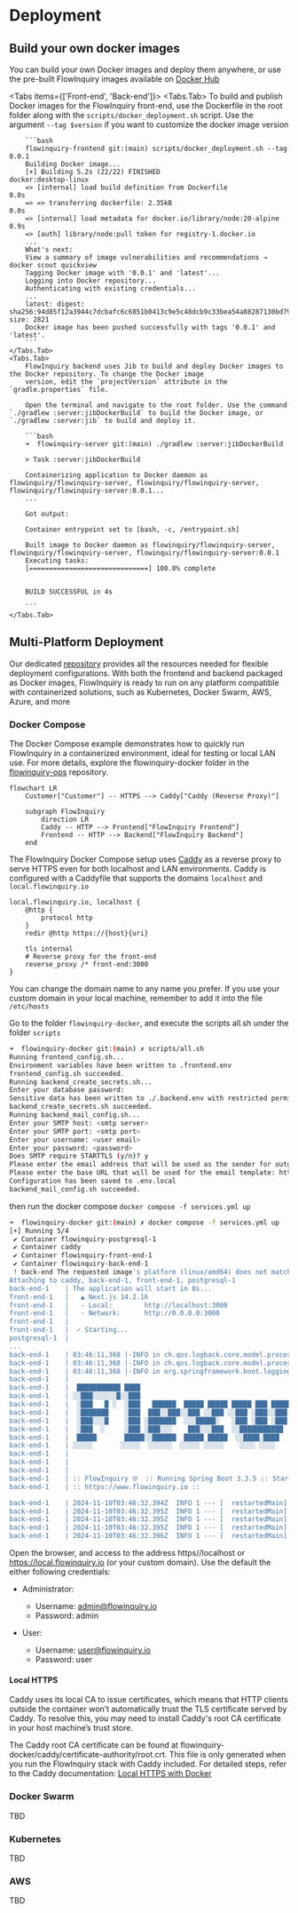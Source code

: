 
# Deployment

## Build your own docker images

You can build your own Docker images and deploy them anywhere, or use the pre-built FlowInquiry images available on [Docker Hub](https://hub.docker.com/u/flowinquiry)

<Tabs items={['Front-end', 'Back-end']}>
    <Tabs.Tab>
        To build and publish Docker images for the FlowInquiry front-end, use the Dockerfile in the root folder along with the `scripts/docker_deployment.sh` script.
        Use the argument `--tag $version` if you want to customize the docker image version

        ```bash
        flowinquiry-frontend git:(main) scripts/docker_deployment.sh --tag 0.0.1
        Building Docker image...
        [+] Building 5.2s (22/22) FINISHED                                                                                                                                       docker:desktop-linux
        => [internal] load build definition from Dockerfile                                                                                                                                     0.0s
        => => transferring dockerfile: 2.35kB                                                                                                                                                   0.0s
        => [internal] load metadata for docker.io/library/node:20-alpine                                                                                                                        0.9s
        => [auth] library/node:pull token for registry-1.docker.io
        ...
        What's next:
        View a summary of image vulnerabilities and recommendations → docker scout quickview
        Tagging Docker image with '0.0.1' and 'latest'...
        Logging into Docker repository...
        Authenticating with existing credentials...
        ...
        latest: digest: sha256:94d85f12a3944c7dcbafc6c6851b0413c9e5c48dcb9c33bea54a88287130bd79 size: 2821
        Docker image has been pushed successfully with tags '0.0.1' and 'latest'.
        ```
    </Tabs.Tab>
    <Tabs.Tab>
        FlowInquiry backend uses Jib to build and deploy Docker images to the Docker repository. To change the Docker image
        version, edit the `projectVersion` attribute in the `gradle.properties` file.

        Open the terminal and navigate to the root folder. Use the command `./gradlew :server:jibDockerBuild` to build the Docker image, or `./gradlew :server:jib` to build and deploy it.

        ```bash
        ➜  flowinquiry-server git:(main) ./gradlew :server:jibDockerBuild

        > Task :server:jibDockerBuild

        Containerizing application to Docker daemon as flowinquiry/flowinquiry-server, flowinquiry/flowinquiry-server, flowinquiry/flowinquiry-server:0.0.1...
        ...

        Got output:

        Container entrypoint set to [bash, -c, /entrypoint.sh]

        Built image to Docker daemon as flowinquiry/flowinquiry-server, flowinquiry/flowinquiry-server, flowinquiry/flowinquiry-server:0.0.1
        Executing tasks:
        [==============================] 100.0% complete


        BUILD SUCCESSFUL in 4s

        ```
    </Tabs.Tab>
</Tabs>

## Multi-Platform Deployment

Our dedicated [repository](https://github.com/flowinquiry/flowinquiry-ops) provides all the resources needed for flexible deployment configurations. With both the frontend and backend packaged as
Docker images, FlowInquiry is ready to run on any platform compatible with containerized solutions, such as Kubernetes, Docker Swarm, AWS, Azure, and more

### Docker Compose

The Docker Compose example demonstrates how to quickly run FlowInquiry in a containerized environment, ideal for testing or local LAN use.
For more details, explore the flowinquiry-docker folder in the [flowinquiry-ops]((https://github.com/flowinquiry/flowinquiry-ops)) repository.

```mermaid
flowchart LR
    Customer["Customer"] -- HTTPS --> Caddy["Caddy (Reverse Proxy)"]

    subgraph FlowInquiry
        direction LR
        Caddy -- HTTP --> Frontend["FlowInquiry Frontend"]
        Frontend -- HTTP --> Backend["FlowInquiry Backend"]
    end
```

The FlowInquiry Docker Compose setup uses [Caddy](https://caddyserver.com/) as a reverse proxy to serve HTTPS even for both localhost and LAN environments.
Caddy is configured with a Caddyfile that supports the domains `localhost` and `local.flowinquiry.io`

```
local.flowinquiry.io, localhost {
    @http {
        protocol http
    }
    redir @http https://{host}{uri}

    tls internal
    # Reverse proxy for the front-end
    reverse_proxy /* front-end:3000
}
```
You can change the domain name to any name you prefer.
<Callout type="info" emoji="ℹ️">
If you use your custom domain in your local machine, remember to add it into the file `/etc/hosts`
</Callout>

Go to the folder `flowinquiry-docker`, and execute the scripts all.sh under the folder `scripts`

```bash
➜  flowinquiry-docker git:(main) ✗ scripts/all.sh
Running frontend_config.sh...
Environment variables have been written to .frontend.env
frontend_config.sh succeeded.
Running backend_create_secrets.sh...
Enter your database password:
Sensitive data has been written to ./.backend.env with restricted permissions.
backend_create_secrets.sh succeeded.
Running backend_mail_config.sh...
Enter your SMTP host: <smtp server>
Enter your SMTP port: <smtp port>
Enter your username: <user email>
Enter your password: <password>
Does SMTP require STARTTLS (y/n)? y
Please enter the email address that will be used as the sender for outgoing emails: noreply@flowinquiry.io
Please enter the base URL that will be used for the email template: https://local.flowinquiry.io
Configuration has been saved to .env.local
backend_mail_config.sh succeeded.
```

then run the docker compose `docker compose -f services.yml up`

```bash
➜  flowinquiry-docker git:(main) ✗ docker compose -f services.yml up
[+] Running 5/4
 ✔ Container flowinquiry-postgresql-1                                                                                                                         Created                     0.0s
 ✔ Container caddy                                                                                                                                         Runnin...                   0.0s
 ✔ Container flowinquiry-front-end-1                                                                                                                          Recreated                   0.1s
 ✔ Container flowinquiry-back-end-1                                                                                                                           Recreated                   0.1s
 ! back-end The requested image's platform (linux/amd64) does not match the detected host platform (linux/arm64/v8) and no specific platform was requested                             0.0s
Attaching to caddy, back-end-1, front-end-1, postgresql-1
back-end-1    | The application will start in 0s...
front-end-1   |   ▲ Next.js 14.2.16
front-end-1   |   - Local:        http://localhost:3000
front-end-1   |   - Network:      http://0.0.0.0:3000
front-end-1   |
front-end-1   |  ✓ Starting...
postgresql-1  |
...
back-end-1    | 03:46:11,368 |-INFO in ch.qos.logback.core.model.processor.AppenderRefModelHandler - Attaching appender named [CONSOLE] to Logger[ROOT]
back-end-1    | 03:46:11,368 |-INFO in ch.qos.logback.core.model.processor.DefaultProcessor@31064f47 - End of configuration.
back-end-1    | 03:46:11,368 |-INFO in org.springframework.boot.logging.logback.SpringBootJoranConfigurator@576dc710 - Registering current configuration as safe fallback point
back-end-1    |
back-end-1    |  ███████████ ████                                                          █████
back-end-1    | ░░███░░░░░░█░░███                                                         ░░███
back-end-1    |  ░███   █ ░  ░███   ██████  █████ █████ █████ ███ █████  ██████  ████████  ░███ █████
back-end-1    |  ░███████    ░███  ███░░███░░███ ░░███ ░░███ ░███░░███  ███░░███░░███░░███ ░███░░███
back-end-1    |  ░███░░░█    ░███ ░███████  ░░░█████░   ░███ ░███ ░███ ░███ ░███ ░███ ░░░  ░██████░
back-end-1    |  ░███  ░     ░███ ░███░░░    ███░░░███  ░░███████████  ░███ ░███ ░███      ░███░░███
back-end-1    |  █████       █████░░██████  █████ █████  ░░████░████   ░░██████  █████     ████ █████
back-end-1    | ░░░░░       ░░░░░  ░░░░░░  ░░░░░ ░░░░░    ░░░░ ░░░░     ░░░░░░  ░░░░░     ░░░░ ░░░░░
back-end-1    |
back-end-1    |
back-end-1    |
back-end-1    | :: FlowInquiry 🤓  :: Running Spring Boot 3.3.5 :: Startup profile(s) prod ::
back-end-1    | :: https://www.flowinquiry.io ::

back-end-1    | 2024-11-10T03:46:32.394Z  INFO 1 --- [  restartedMain] io.flowinquiry.FlowInquiryApp.logApplicationStartup:129 : ----------------------------------------------------------
back-end-1    | 2024-11-10T03:46:32.395Z  INFO 1 --- [  restartedMain] io.flowinquiry.FlowInquiryApp.logApplicationStartup:130 :      Application 'flexApp' is running! Access URLs:
back-end-1    | 2024-11-10T03:46:32.395Z  INFO 1 --- [  restartedMain] io.flowinquiry.FlowInquiryApp.logApplicationStartup:131 :      Local:          http://localhost:8080/
back-end-1    | 2024-11-10T03:46:32.395Z  INFO 1 --- [  restartedMain] io.flowinquiry.FlowInquiryApp.logApplicationStartup:132 :      External:       http://172.19.0.5:8080/
back-end-1    | 2024-11-10T03:46:32.396Z  INFO 1 --- [  restartedMain] io.flowinquiry.FlowInquiryApp.logApplicationStartup:133 :      Profile(s):     prod

```

Open the browser, and access to the address https//localhost or https://local.flowinquiry.io (or your custom domain). Use the default the either following credentials:

* Administrator:

    * Username: admin@flowinquiry.io
    * Password: admin

* User:
    * Username: user@flowinquiry.io
    * Password: user

#### Local HTTPS

Caddy uses its local CA to issue certificates, which means that HTTP clients outside the container won’t automatically trust the TLS certificate served by Caddy.
To resolve this, you may need to install Caddy's root CA certificate in your host machine’s trust store.

The Caddy root CA certificate can be found at flowinquiry-docker/caddy/certificate-authority/root.crt. This file is only generated when you run the FlowInquiry stack
with Caddy included. For detailed steps, refer to the Caddy documentation: [Local HTTPS with Docker](https://caddyserver.com/docs/running#local-https-with-docker)

### Docker Swarm
TBD

### Kubernetes
TBD

### AWS
TBD